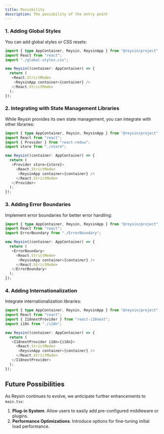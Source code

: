 ```yaml
---
title: Possibility
description: The possibility of the entry point
---
```


### 1. Adding Global Styles

You can add global styles or CSS resets:

```typescript jsx
import { type AppContainer, Reysin, ReysinApp } from "@reysin/project";
import React from "react";
import "./global-styles.css";

new Reysin((container: AppContainer) => {
  return (
   <React.StrictMode>
    <ReysinApp container={container} />
   </React.StrictMode>
  );
});
```

### 2. Integrating with State Management Libraries

While Reysin provides its own state management, you can integrate with other libraries:

```typescript jsx
import { type AppContainer, Reysin, ReysinApp } from "@reysin/project";
import React from "react";
import { Provider } from "react-redux";
import store from "./store";

new Reysin((container: AppContainer) => {
  return (
   <Provider store={store}>
     <React.StrictMode>
      <ReysinApp container={container} />
     </React.StrictMode>
   </Provider>
  );
});
```

### 3. Adding Error Boundaries

Implement error boundaries for better error handling:

```typescript jsx
import { type AppContainer, Reysin, ReysinApp } from "@reysin/project";
import React from "react";
import ErrorBoundary from "./ErrorBoundary";

new Reysin((container: AppContainer) => {
  return (
   <ErrorBoundary>
     <React.StrictMode>
      <ReysinApp container={container} />
     </React.StrictMode>
   </ErrorBoundary>
  );
});
```

### 4. Adding Internationalization

Integrate internationalization libraries:

```typescript jsx
import { type AppContainer, Reysin, ReysinApp } from "@reysin/project";
import React from "react";
import { I18nextProvider } from "react-i18next";
import i18n from "./i18n";

new Reysin((container: AppContainer) => {
  return (
   <I18nextProvider i18n={i18n}>
     <React.StrictMode>
      <ReysinApp container={container} />
     </React.StrictMode>
   </I18nextProvider>
  );
});
```

## Future Possibilities

As Reysin continues to evolve, we anticipate further enhancements to `main.tsx`:

1. **Plug-in System**: Allow users to easily add pre-configured middleware or plugins.
2. **Performance Optimizations**: Introduce options for fine-tuning initial load performance.
